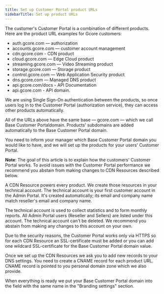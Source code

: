 ```yaml
---
title: Set up Customer Portal product URLs
sidebarTitle: Set up product URLs
---
```


The customer's Customer Portal is a combination of different products. Here are the product URL examples for Gcore customers:

- auth.gcore.com — authorization
- accounts.gcore.com — customer account management
- cdn.gcore.com - CDN product
- cloud.gcore.com — Edge Cloud product
- streaming.gcore.com — Video Streaming product
- storage.gcore.com — Storage product
- control.gcore.com — Web Application Security product
- dns.gcore.com — Managed DNS product
- api.gcore.com/docs - API Documentation
- api.gcore.com - API domain.

We are using Single Sign-On authentication between the products, so once users log in to the Customer Portal (authorization service), they can access other products automatically.

All of the URLs above have the same base — gcore.com — which we call Base Customer Portaldomain. Products' subdomains are added automatically to the Base Customer Portal domain.

You need to inform your manager which Base Customer Portal domain you would like to have, and we will set up the products for your users' Customer Portal.

**Note**: The goal of this article is to explain how the customers' Customer Portal works. To avoid issues with the Customer Portal performance we recommend you abstain from making changes to CDN Resources described below.

A CDN Resource powers every product. We create those resources in your technical account. The technical account is your first customer account in the Admin Portal. It's created automatically; its email and company name match reseller's email and company name.

The technical account is used to collect statistics and to form monthly reports. All Admin Portal users (Reseller and Sellers) are listed under this account. The technical account can't be deleted. We recommend you abstain from making any changes to this account on your own. 

Due to the security reasons, the Customer Portal works only via HTTPS so for each CDN Resource an SSL-certificate must be added or you can add one wildcard SSL-certificate for the Base Customer Portal domain value.

Once we set up the CDN Resources we ask you to add new records to your DNS settings. You need to create a CNAME record for each product URL. CNAME record is pointed to you personal domain zone which we also provide.

When everything is ready we put your Base Customer Portal domain into the field with the same name in the "Branding settings" section.
